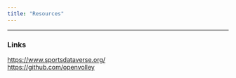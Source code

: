 ```yaml
---
title: "Resources"
---
```


------------------------------------------------------------------------

::: {#Links}
### Links

| <https://www.sportsdataverse.org/>
| <https://github.com/openvolley>
:::
